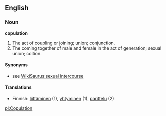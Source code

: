==English==

===Noun===

'''copulation'''

#The act of coupling or joining; union; conjunction.
#The coming together of male and female in the act of generation; sexual union; coition.

====Synonyms====
*see [[WikiSaurus:sexual intercourse]]

====Translations====
*Finnish: [[liittäminen]] (1), [[yhtyminen]] (1), [[parittelu]] (2)

[[pl:Copulation]]